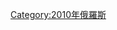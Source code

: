 {{Portal|俄羅斯}}
{{Year by category
|m=2
|c=0
|d=1
|y=0
|cat=俄羅斯災難
|sortkey=Russia
|parent=俄羅斯各年災難
|subcat=2010年各国灾难
}}

[[Category:2010年俄羅斯|Category:2010年俄羅斯]]